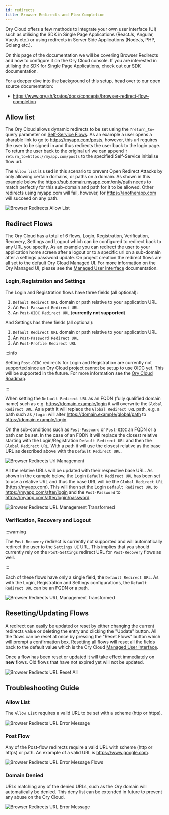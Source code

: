 ```yaml
---
id: redirects
title: Browser Redirects and Flow Completion
---
```


Ory Cloud offers a few methods to integrate your own user interface (UI) such as
utilising the SDK in Single Page Applications (ReactJs, Angular, VueJs etc.) or
using redirects in Server Side Applications (NodeJs, PHP, Golang etc.).

On this page of the documentation we will be covering Browser Redirects and how
to configure it on the Ory Cloud console. If you are interested in utilising the
SDK for Single Page Applications, check out our [SDK](./services-api.mdx)
documentation.

For a deeper dive into the background of this setup, head over to our open
source documentation:

- https://www.ory.sh/kratos/docs/concepts/browser-redirect-flow-completion

## Allow list

The Ory Cloud allows dynamic redirects to be set using the `?return_to=` query
parameter on [Self-Service Flows](./self-service.mdx). As an example a user
opens a sharable link to go to https://myapp.com/posts, however, this url
requires the user to be signed in and thus redirects the user back to the login
page. To return the user back to the original url we can append
`?return_to=https://myapp.com/posts` to the specified Self-Service initialise
flow url.

The `Allow list` is used in this scenario to prevent Open Redirect Attacks by
only allowing certain domains, or paths on a domain. As shown in this example
below the https://sub.domain.myapp.com/only/path needs to match perfectly for
this sub-domain and path for it to be allowed. Other redirects using myapp.com
will fail, however, for https://anotherapp.com will succeed on any path.

![Browser Redirects Allow List](../images/browser-redirects/browser-redirects-allow-list.png)

## Redirect Flows

The Ory Cloud has a total of 6 flows, Login, Registration, Verification,
Recovery, Settings and Logout which can be configured to redirect back to any
URL you specify. As an example you can redirect the user to your application
home screen after a logout or to a specific url on a sub-domain after a settings
password update. On project creation the redirect flows are all set to the
default Ory Cloud Managed UI. For more information on the Ory Managed UI, please
see the [Managed User Interface](./managed-ui.mdx) documentation.

### Login, Registration and Settings

The Login and Registration flows have three fields (all optional):

1. `Default Redirect URL` domain or path relative to your application URL
2. An `Post-Password Redirect URL`
3. An `Post-OIDC Redirect URL` (**currently not supported**)

And Settings has three fields (all optional):

1. `Default Redirect URL` domain or path relative to your application URL
2. An `Post-Password Redirect URL`
3. An `Post-Profile Redirect URL`

:::info

Setting `Post-OIDC` redirects for Login and Registration are currently not
supported since an Ory Cloud project cannot be setup to use OIDC yet. This will
be supported in the future. For more information see the
[Ory Cloud Roadmap](../cloud/cloud-roadmap.mdx).

:::

When setting the `Default Redirect URL` as an FQDN (fully qualified domain name)
such as e.g. https://domain.example/login it will overwrite the
`Global Redirect URL`. As a path it will replace the `Global Redirect URL` path,
e.g. a path such as `/login` will alter https://domain.example/global/path to
https://domain.example/login.

On the sub-conditions such as `Post-Password` or `Post-OIDC` an FQDN or a path
can be set. In the case of an FQDN it will replace the closest relative starting
with the Login/Registration `Default Redirect URL` and then the
`Global Redirect URL`. With a path it will use the closest relative as the base
URL as described above with the `Default Redirect URL`.

![Browser Redirects Url Management](../images/browser-redirects/browser-redirects-url-management.png)

All the relative URLs will be updated with their respective base URL. As shown
in the example below, the Login `Default Redirect URL` has been set to use a
relative URL and thus the base URL will be the `Global Redirect URL`
(https://myapp.com). This will then set the Login `Default Redirect URL` to
https://myapp.com/after/login and the `Post-Password` to
https://myapp.com/after/login/password.

![Browser Redirects URL Management Transformed](../images/browser-redirects/browser-redirects-url-management-2.png)

### Verification, Recovery and Logout

:::warning

The `Post-Recovery` redirect is currently not supported and will automatically
redirect the user to the `Settings UI` URL. This implies that you should
currently rely on the `Post-Settings` redirect URL for `Post-Recovery` flows as
well.

:::

Each of these flows have only a single field, the `Default Redirect URL`. As
with the Login, Registration and Settings configurations, the
`Default Redirect URL` can be an FQDN or a path.

![Browser Redirects URL Management Transformed](../images/browser-redirects/browser-redirects-url-management-3.png)

## Resetting/Updating Flows

A redirect can easily be updated or reset by either changing the current
redirects value or deleting the entry and clicking the "Update" button. All the
flows can be reset at once by pressing the "Reset Flows" button which will
prompt a confirmation box. Resetting all flows will reset all the fields back to
the default value which is the Ory Cloud
[Managed User Interface](./managed-ui.mdx).

Once a flow has been reset or updated it will take effect immediately on **new**
flows. Old flows that have not expired yet will not be updated.

![Browser Redirects URL Reset All](../images/browser-redirects/browser-redirects-reset-all.png)

## Troubleshooting Guide

### Allow List

The `Allow List` requires a valid URL to be set with a scheme (http or https).

![Browser Redirects URL Error Message](../images/browser-redirects/browser-redirects-error-messages-1.png)

### Post Flow

Any of the Post-flow redirects require a valid URL with scheme (http or https)
or path. An example of a valid URL is https://www.google.com.

![Browser Redirects URL Error Message Flows](../images/browser-redirects/browser-redirects-error-messages-flows.png)

### Domain Denied

URLs matching any of the denied URLs, such as the Ory domain will automatically
be denied. This deny list can be extended in future to prevent any abuse on the
Ory Cloud.

![Browser Redirects URL Error Message](../images/browser-redirects/browser-redirects-error-messages-2.png)
